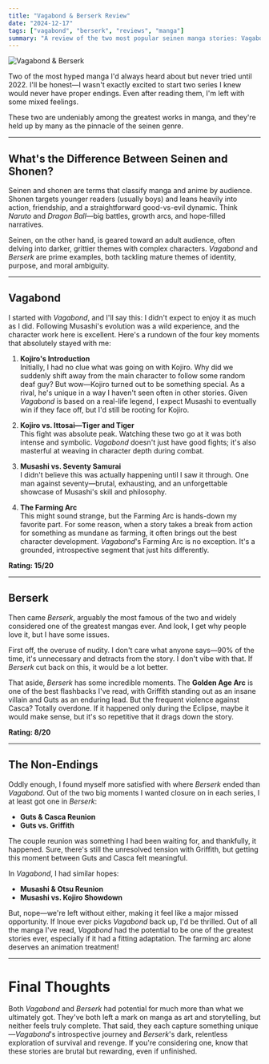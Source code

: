 ```yaml
---
title: "Vagabond & Berserk Review"
date: "2024-12-17"
tags: ["vagabond", "berserk", "reviews", "manga"]
summary: "A review of the two most popular seinen manga stories: Vagabond & Berserk."
---
```


![Vagabond & Berserk](https://pbs.twimg.com/media/FeTzcgsWQAAl-EV.jpg)

Two of the most hyped manga I'd always heard about but never tried until 2022. I'll be honest—I wasn't exactly excited to start two series I knew would never have proper endings. Even after reading them, I'm left with some mixed feelings.

These two are undeniably among the greatest works in manga, and they're held up by many as the pinnacle of the seinen genre.

---

## What's the Difference Between Seinen and Shonen?

Seinen and shonen are terms that classify manga and anime by audience. Shonen targets younger readers (usually boys) and leans heavily into action, friendship, and a straightforward good-vs-evil dynamic. Think _Naruto_ and _Dragon Ball_—big battles, growth arcs, and hope-filled narratives.

Seinen, on the other hand, is geared toward an adult audience, often delving into darker, grittier themes with complex characters. _Vagabond_ and _Berserk_ are prime examples, both tackling mature themes of identity, purpose, and moral ambiguity.

---

## Vagabond

I started with _Vagabond_, and I'll say this: I didn't expect to enjoy it as much as I did. Following Musashi's evolution was a wild experience, and the character work here is excellent. Here's a rundown of the four key moments that absolutely stayed with me:

1. **Kojiro's Introduction**  
   Initially, I had no clue what was going on with Kojiro. Why did we suddenly shift away from the main character to follow some random deaf guy? But wow—Kojiro turned out to be something special. As a rival, he's unique in a way I haven't seen often in other stories. Given _Vagabond_ is based on a real-life legend, I expect Musashi to eventually win if they face off, but I'd still be rooting for Kojiro.

2. **Kojiro vs. Ittosai—Tiger and Tiger**  
   This fight was absolute peak. Watching these two go at it was both intense and symbolic. _Vagabond_ doesn't just have good fights; it's also masterful at weaving in character depth during combat.

3. **Musashi vs. Seventy Samurai**  
   I didn't believe this was actually happening until I saw it through. One man against seventy—brutal, exhausting, and an unforgettable showcase of Musashi's skill and philosophy.

4. **The Farming Arc**  
   This might sound strange, but the Farming Arc is hands-down my favorite part. For some reason, when a story takes a break from action for something as mundane as farming, it often brings out the best character development. _Vagabond_'s Farming Arc is no exception. It's a grounded, introspective segment that just hits differently.

**Rating: 15/20**

---

## Berserk

Then came _Berserk_, arguably the most famous of the two and widely considered one of the greatest mangas ever. And look, I get why people love it, but I have some issues.

First off, the overuse of nudity. I don't care what anyone says—90% of the time, it's unnecessary and detracts from the story. I don't vibe with that. If _Berserk_ cut back on this, it would be a lot better.

That aside, _Berserk_ has some incredible moments. The **Golden Age Arc** is one of the best flashbacks I've read, with Griffith standing out as an insane villain and Guts as an enduring lead. But the frequent violence against Casca? Totally overdone. If it happened only during the Eclipse, maybe it would make sense, but it's so repetitive that it drags down the story.

**Rating: 8/20**

---

## The Non-Endings

Oddly enough, I found myself more satisfied with where _Berserk_ ended than _Vagabond_. Out of the two big moments I wanted closure on in each series, I at least got one in _Berserk_:

- **Guts & Casca Reunion**
- **Guts vs. Griffith**

The couple reunion was something I had been waiting for, and thankfully, it happened. Sure, there's still the unresolved tension with Griffith, but getting this moment between Guts and Casca felt meaningful.

In _Vagabond_, I had similar hopes:

- **Musashi & Otsu Reunion**
- **Musashi vs. Kojiro Showdown**

But, nope—we're left without either, making it feel like a major missed opportunity. If Inoue ever picks _Vagabond_ back up, I'd be thrilled. Out of all the manga I've read, _Vagabond_ had the potential to be one of the greatest stories ever, especially if it had a fitting adaptation. The farming arc alone deserves an animation treatment!

---

# Final Thoughts

Both _Vagabond_ and _Berserk_ had potential for much more than what we ultimately got. They've both left a mark on manga as art and storytelling, but neither feels truly complete. That said, they each capture something unique—_Vagabond_'s introspective journey and _Berserk_'s dark, relentless exploration of survival and revenge. If you're considering one, know that these stories are brutal but rewarding, even if unfinished.
